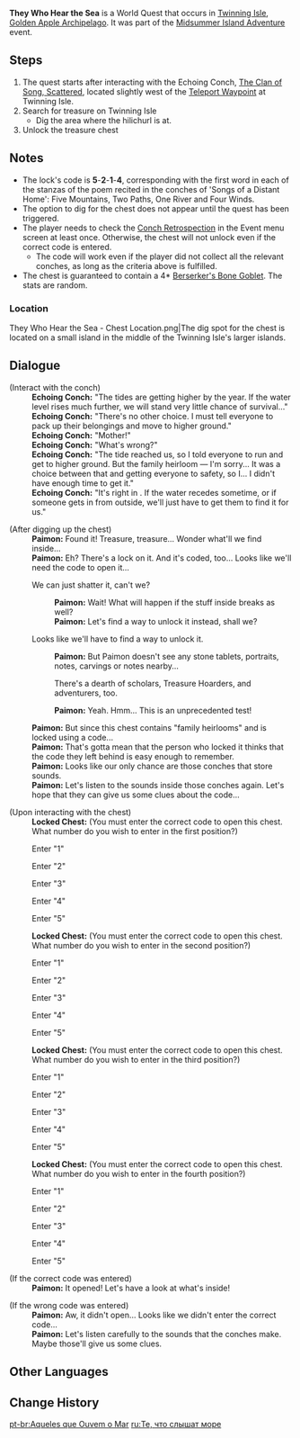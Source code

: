 {{Quest Infobox
|id            = 79000
|image         = Event Quest They Who Hear the Sea.png
|type          = World
|region        = Golden Apple Archipelago
|area          = Twinning Isle
|summary       = 
|requirement   = 
|startLocation = [[Twinning Isle]], [[Golden Apple Archipelago]]
|prev          = 
|next          = 
|exp           = 350
|mora          = 20,000
|primogems     = 40
|other         = 
|event_name    = Version 1.6
|characters    = Paimon; Traveler
}}
'''They Who Hear the Sea''' is a World Quest that occurs in [[Twinning Isle]], [[Golden Apple Archipelago]]. It was part of the [[Midsummer Island Adventure]] event.
==Steps==
# The quest starts after interacting with the Echoing Conch, [[Echoing Tales/Story|The Clan of Song, Scattered]], located slightly west of the [[Teleport Waypoint]] at Twinning Isle.
# Search for treasure on Twinning Isle
#*Dig the area where the hilichurl is at.
# Unlock the treasure chest

==Notes==
*The lock's code is '''5'''-'''2'''-'''1'''-'''4''', corresponding with the first word in each of the stanzas of the poem recited in the conches of 'Songs of a Distant Home': Five Mountains, Two Paths, One River and Four Winds.
*The option to dig for the chest does not appear until the quest has been triggered.
*The player needs to check the [[Conch Retrospection]] in the Event menu screen at least once. Otherwise, the chest will not unlock even if the correct code is entered.
**The code will work even if the player did not collect all the relevant conches, as long as the criteria above is fulfilled.
*The chest is guaranteed to contain a 4* [[Berserker's Bone Goblet]]. The stats are random.

===Location===
<gallery hideaddbutton="true" captionalign="center">
They Who Hear the Sea - Chest Location.png|The dig spot for the chest is located on a small island in the middle of the Twinning Isle's larger islands.
</gallery>

==Dialogue==
{{Quest Description|You discover a strange conch shell on Twinning Isle in the Golden Apple Archipelago. The sounds that come from within seem to hint at something...}}
{{Dialogue start}}
;(Interact with the conch)
:'''Echoing Conch:''' "The tides are getting higher by the year. If the water level rises much further, we will stand very little chance of survival..."
:'''Echoing Conch:''' "There's no other choice. I must tell everyone to pack up their belongings and move to higher ground."
:'''Echoing Conch:''' "Mother!"
:'''Echoing Conch:''' "What's wrong?"
:'''Echoing Conch:''' "The tide reached us, so I told everyone to run and get to higher ground. But the family heirloom &mdash; I'm sorry... It was a choice between that and getting everyone to safety, so I... I didn't have enough time to get it."
:'''Echoing Conch:''' "It's right in {{Color|buzzword|the center of the island}}. If the water recedes sometime, or if someone gets in from outside, we'll just have to get them to find it for us."

;(After digging up the chest)
:'''Paimon:''' Found it! Treasure, treasure... Wonder what'll we find inside...
:'''Paimon:''' Eh? There's a lock on it. And it's coded, too... Looks like we'll need the code to open it...
:{{DIcon}} We can just shatter it, can't we?
::'''Paimon:''' Wait! What will happen if the stuff inside breaks as well?
::'''Paimon:''' Let's find a way to unlock it instead, shall we?
:{{DIcon}} Looks like we'll have to find a way to unlock it.
::'''Paimon:''' But Paimon doesn't see any stone tablets, portraits, notes, carvings or notes nearby...
::{{DIcon}} There's a dearth of scholars, Treasure Hoarders, and adventurers, too.
::'''Paimon:''' Yeah. Hmm... This is an unprecedented test!
:'''Paimon:''' But since this chest contains "family heirlooms" and is locked using a code...
:'''Paimon:''' That's gotta mean that the person who locked it thinks that the code they left behind is easy enough to remember.
:'''Paimon:''' Looks like our only chance are those conches that store sounds.
:'''Paimon:''' Let's listen to the sounds inside those conches again. Let's hope that they can give us some clues about the code...

;(Upon interacting with the chest)
:'''Locked Chest:''' (You must enter the correct code to open this chest. What number do you wish to enter in the first position?)
:{{DIcon}} Enter "1"
:{{DIcon}} Enter "2"
:{{DIcon}} Enter "3"
:{{DIcon}} Enter "4"
:{{DIcon}} Enter "5"
:'''Locked Chest:''' (You must enter the correct code to open this chest. What number do you wish to enter in the second position?)
:{{DIcon}} Enter "1"
:{{DIcon}} Enter "2"
:{{DIcon}} Enter "3"
:{{DIcon}} Enter "4"
:{{DIcon}} Enter "5"
:'''Locked Chest:''' (You must enter the correct code to open this chest. What number do you wish to enter in the third position?)
:{{DIcon}} Enter "1"
:{{DIcon}} Enter "2"
:{{DIcon}} Enter "3"
:{{DIcon}} Enter "4"
:{{DIcon}} Enter "5"
:'''Locked Chest:''' (You must enter the correct code to open this chest. What number do you wish to enter in the fourth position?)
:{{DIcon}} Enter "1"
:{{DIcon}} Enter "2"
:{{DIcon}} Enter "3"
:{{DIcon}} Enter "4"
:{{DIcon}} Enter "5"

;(If the correct code was entered)
:'''Paimon:''' It opened! Let's have a look at what's inside!

;(If the wrong code was entered)
:'''Paimon:''' Aw, it didn't open... Looks like we didn't enter the correct code...
:'''Paimon:''' Let's listen carefully to the sounds that the conches make. Maybe those'll give us some clues.
{{Dialogue end}}

==Other Languages==
{{Other Languages
|en      = They Who Hear the Sea
|zhs     = 听海人
|zhs_rm  = Tīng Hǎi Rén
|zht     = 聽海人
|zht_rm  = Tīng Hǎi Rén
|zh_tl   = People Who Listen to the Sea
|ja      = 海を聞く人
|ja_rm   = Umi wo Kiku Hito
|ja_tl   = People Who Hear the Sea
|ko      = 바다를 듣는 자
|ko_rm   = Bada-reul Deunneun Ja
|ko_tl   = Man Who Hear the Sea
|es      = El sonido del mar
|es_tl   = 
|fr      = Ceux qui entendent la mer
|fr_tl   = Those Who Hear the Sea
|ru      = Те, что слышат море
|ru_tl   = 
|th      = ผู้ฟังเสียงแห่งท้องทะเล
|th_rm   = 
|th_tl   = 
|vi      = Người Nghe Biển
|vi_tl   = 
|de      = Ozeanflüsterer
|de_tl   = Ocean Whisperer
|id      = Suara Laut
|id_tl   = Sound of the Sea
|pt      = Aqueles que Ouvem o Mar
|pt_tl   = 
}}

==Change History==
{{Change History|1.6}}

[[pt-br:Aqueles que Ouvem o Mar]]
[[ru:Те, что слышат море]]